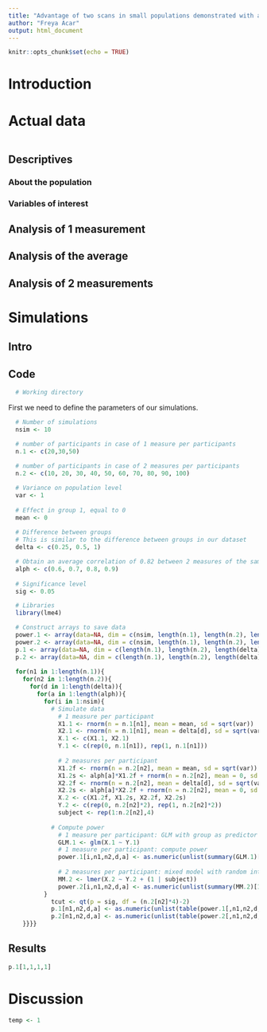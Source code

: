 ```yaml
---
title: "Advantage of two scans in small populations demonstrated with a transgender dataset."
author: "Freya Acar"
output: html_document
---
```


```r
knitr::opts_chunk$set(echo = TRUE)
```

# Introduction

# Actual data
```r

```
## Descriptives
### About the population
### Variables of interest

## Analysis of 1 measurement

## Analysis of the average

## Analysis of 2 measurements

# Simulations
## Intro

## Code
```r
  # Working directory
```
First we need to define the parameters of our simulations. 
```r
  # Number of simulations
  nsim <- 10

  # number of participants in case of 1 measure per participants
  n.1 <- c(20,30,50)
  
  # number of participants in case of 2 measures per participants
  n.2 <- c(10, 20, 30, 40, 50, 60, 70, 80, 90, 100)

  # Variance on population level
  var <- 1
  
  # Effect in group 1, equal to 0
  mean <- 0
  
  # Difference between groups
  # This is similar to the difference between groups in our dataset
  delta <- c(0.25, 0.5, 1)

  # Obtain an average correlation of 0.82 between 2 measures of the same participant
  alph <- c(0.6, 0.7, 0.8, 0.9)
  
  # Significance level
  sig <- 0.05
```

```r
  # Libraries
  library(lme4)

  # Construct arrays to save data
  power.1 <- array(data=NA, dim = c(nsim, length(n.1), length(n.2), length(delta), length(alph)))
  power.2 <- array(data=NA, dim = c(nsim, length(n.1), length(n.2), length(delta), length(alph)))
  p.1 <- array(data=NA, dim = c(length(n.1), length(n.2), length(delta), length(alph)))
  p.2 <- array(data=NA, dim = c(length(n.1), length(n.2), length(delta), length(alph)))
  
  for(n1 in 1:length(n.1)){
    for(n2 in 1:length(n.2)){
      for(d in 1:length(delta)){
        for(a in 1:length(alph)){
          for(i in 1:nsim){
            # Simulate data
              # 1 measure per participant
              X1.1 <- rnorm(n = n.1[n1], mean = mean, sd = sqrt(var))
              X2.1 <- rnorm(n = n.1[n1], mean = delta[d], sd = sqrt(var))
              X.1 <- c(X1.1, X2.1)
              Y.1 <- c(rep(0, n.1[n1]), rep(1, n.1[n1]))
              
              # 2 measures per participant
              X1.2f <- rnorm(n = n.2[n2], mean = mean, sd = sqrt(var))
              X1.2s <- alph[a]*X1.2f + rnorm(n = n.2[n2], mean = 0, sd = sqrt(var))
              X2.2f <- rnorm(n = n.2[n2], mean = delta[d], sd = sqrt(var))
              X2.2s <- alph[a]*X2.2f + rnorm(n = n.2[n2], mean = 0, sd = sqrt(var))
              X.2 <- c(X1.2f, X1.2s, X2.2f, X2.2s)
              Y.2 <- c(rep(0, n.2[n2]*2), rep(1, n.2[n2]*2))
              subject <- rep(1:n.2[n2],4)
              
            # Compute power
              # 1 measure per participant: GLM with group as predictor
              GLM.1 <- glm(X.1 ~ Y.1)
              # 1 measure per participant: compute power
              power.1[i,n1,n2,d,a] <- as.numeric(unlist(summary(GLM.1)[12])[8])
              
              # 2 measures per participant: mixed model with random intercept and group as predictor
              MM.2 <- lmer(X.2 ~ Y.2 + (1 | subject))
              power.2[i,n1,n2,d,a] <- as.numeric(unlist(summary(MM.2)[10])[6])
          }
            tcut <- qt(p = sig, df = (n.2[n2]*4)-2)
            p.1[n1,n2,d,a] <- as.numeric(unlist(table(power.1[,n1,n2,d,a] < sig))[2])/nsim
            p.2[n1,n2,d,a] <- as.numeric(unlist(table(power.2[,n1,n2,d,a] > tcut))[2])/nsim
    }}}}
```


## Results
```r
p.1[1,1,1,1]
```

# Discussion

```r
temp <- 1
```
